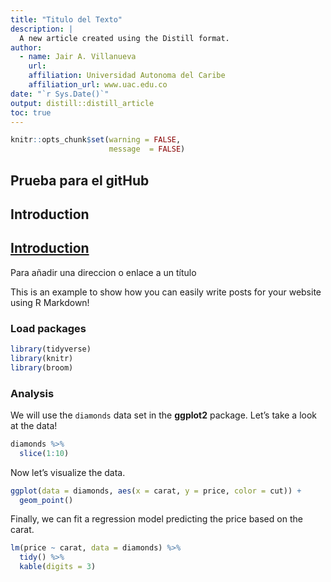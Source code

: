 ```yaml
---
title: "Titulo del Texto"
description: |
  A new article created using the Distill format.
author:
  - name: Jair A. Villanueva
    url:
    affiliation: Universidad Autonoma del Caribe 
    affiliation_url: www.uac.edu.co
date: "`r Sys.Date()`"
output: distill::distill_article
toc: true
---
```


```r
knitr::opts_chunk$set(warning = FALSE, 
                      message  = FALSE)
```

## Prueba para el gitHub

## Introduction
## [Introduction](https://www.tidymodels.org/start/models/#intro)

Para añadir una direccion o enlace a un título 

This is an example to show how you can easily write posts for your website using R Markdown! 

### Load packages

```r
library(tidyverse)
library(knitr)
library(broom)
```

### Analysis

We will use the `diamonds` data set in the **ggplot2** package. Let's take a look at the data!

```r
diamonds %>%
  slice(1:10)
```


Now let's visualize the data.

```r
ggplot(data = diamonds, aes(x = carat, y = price, color = cut)) +
  geom_point() 
```

Finally, we can fit a regression model predicting the price based on the carat. 

```r
lm(price ~ carat, data = diamonds) %>%
  tidy() %>%
  kable(digits = 3)
```

